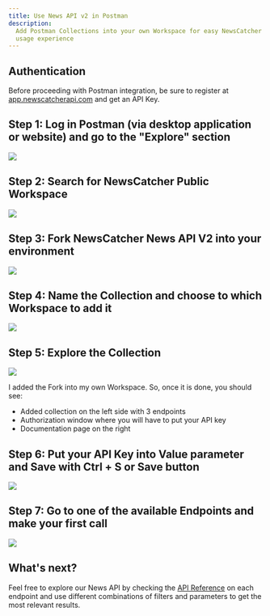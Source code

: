 ```yaml
---
title: Use News API v2 in Postman
description:
  Add Postman Collections into your own Workspace for easy NewsCatcher News API
  usage experience
---
```


## Authentication

Before proceeding with Postman integration, be sure to register at
[app.newscatcherapi.com](https://app.newscatcherapi.com/) and get an API Key.

## Step 1: Log in Postman (via desktop application or website) and go to the "Explore" section

![](/images/step1.avif)

## Step 2: Search for NewsCatcher Public Workspace

![](/images/step2.avif)

## Step 3: Fork NewsCatcher News API V2 into your environment

![](/images/step3.avif)

## Step 4: Name the Collection and choose to which Workspace to add it

![](/images/step4.avif)

## Step 5: Explore the Collection

![](/images/step5.avif)

I added the Fork into my own Workspace. So, once it is done, you should see:

- Added collection on the left side with 3 endpoints
- Authorization window where you will have to put your API key
- Documentation page on the right

## Step 6: Put your API Key into Value parameter and Save with Ctrl + S or Save button

![](/images/step6.png)

## Step 7: Go to one of the available Endpoints and make your first call

![](/images/step7.avif)

## What's next?

Feel free to explore our News API by checking the
[API Reference](/v2/api-reference/endpoints) on each endpoint and use different
combinations of filters and parameters to get the most relevant results.
